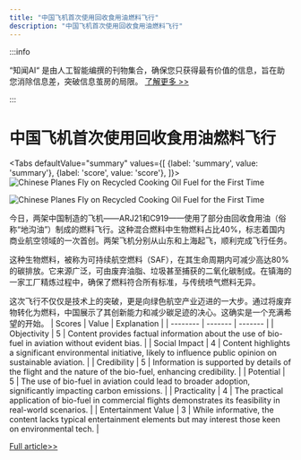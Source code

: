 ```yaml
---
title: "中国飞机首次使用回收食用油燃料飞行"
description: "中国飞机首次使用回收食用油燃料飞行"
---
```



:::info

“知闻AI“ 是由人工智能编撰的刊物集合，确保您只获得最有价值的信息，旨在助您消除信息差，突破信息茧房的局限。  [了解更多 >>](/zh-Hans/docs/guides)

:::

# 中国飞机首次使用回收食用油燃料飞行


<Tabs
	defaultValue="summary"
	values={[
	{label: 'summary', value: 'summary'},
	{label: 'score', value: 'score'},
]}>
<TabItem value="summary">
<img
  src="https://image.informedainews.com/2024/06/06/Ar-mUB-1717676008-0.jpg"
  alt="Chinese Planes Fly on Recycled Cooking Oil Fuel for the First Time"
/>

<img
  src="https://image.informedainews.com/2024/06/06/Ar-fiA-1717676008-1.jpg"
  alt="Chinese Planes Fly on Recycled Cooking Oil Fuel for the First Time"
/>



今日，两架中国制造的飞机——ARJ21和C919——使用了部分由回收食用油（俗称“地沟油”）制成的燃料飞行。这种混合燃料中生物燃料占比40%，标志着国内商业航空领域的一次首创。两架飞机分别从山东和上海起飞，顺利完成飞行任务。

这种生物燃料，被称为可持续航空燃料（SAF），在其生命周期内可减少高达80%的碳排放。它来源广泛，可由废弃油脂、垃圾甚至捕获的二氧化碳制成。在镇海的一家工厂精炼过程中，确保了燃料符合所有标准，与传统喷气燃料无异。

这次飞行不仅仅是技术上的突破，更是向绿色航空产业迈进的一大步。通过将废弃物转化为燃料，中国展示了其创新能力和减少碳足迹的决心。这确实是一个充满希望的开始。
</TabItem>
<TabItem value="score">
	| Scores     | Value   | Explanation |
	| -------- | ------- | ------- |
	| Objectivity  | 5    | Content provides factual information about the use of bio-fuel in aviation without evident bias.    |
	| Social Impact | 4     | Content highlights a significant environmental initiative, likely to influence public opinion on sustainable aviation.    |
	| Credibility    | 5    | Information is supported by details of the flight and the nature of the bio-fuel, enhancing credibility.    |
	| Potential    | 5    | The use of bio-fuel in aviation could lead to broader adoption, significantly impacting carbon emissions.    |
	| Practicality    | 4    | The practical application of bio-fuel in commercial flights demonstrates its feasibility in real-world scenarios.    |
	| Entertainment Value    | 3    | While informative, the content lacks typical entertainment elements but may interest those keen on environmental tech.    |
</TabItem>
</Tabs>

[Full article>>](https://www.cnbeta.com.tw/articles/tech/1433648.htm)
